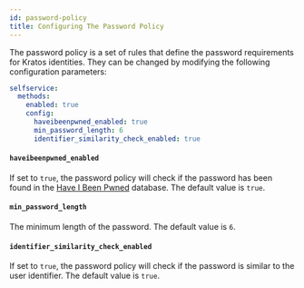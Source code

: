 ```yaml
---
id: password-policy
title: Configuring The Password Policy
---
```


The password policy is a set of rules that define the password requirements for Kratos identities.
They can be changed by modifying the following configuration parameters:

```yaml title=path/to/kratos/config.yml
selfservice:
  methods:
    enabled: true
    config:
      haveibeenpwned_enabled: true
      min_password_length: 6
      identifier_similarity_check_enabled: true
```

#### `haveibeenpwned_enabled`

If set to `true`, the password policy will check if the password has been
found in the [Have I Been Pwned](https://haveibeenpwned.com/) database.
The default value is `true`.

#### `min_password_length`

The minimum length of the password.
The default value is `6`.

#### `identifier_similarity_check_enabled`

If set to `true`, the password policy will check if the password is similar
to the user identifier.
The default value is `true`.